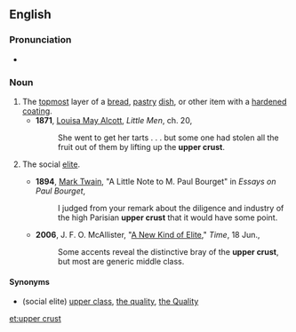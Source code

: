 ==English==

===Pronunciation===
* {{rhymes|ʌst}}

===Noun===
{{en-noun|head=[[upper]] [[crust]]}}

# The [[topmost]] layer of a [[bread]], [[pastry]] [[dish]], or other item with a [[harden]]ed [[coating]].
#* '''1871''', [[w:Louisa May Alcott|Louisa May Alcott]], ''Little Men'', ch. 20,
#*: She went to get her tarts . . . but some one had stolen all the fruit out of them by lifting up the '''upper crust'''.
# {{context|idiomatic}} The social [[elite]].
#* '''1894''', [[w:Mark Twain|Mark Twain]], "A Little Note to M. Paul Bourget" in ''Essays on Paul Bourget'',
#*: I judged from your remark about the diligence and industry of the high Parisian '''upper crust''' that it would have some point.
#* '''2006''', J. F. O. McAllister, "[http://www.time.com/time/magazine/article/0,9171,1205329,00.html A New Kind of Elite]," ''Time'', 18 Jun.,
#*: Some accents reveal the distinctive bray of the '''upper crust''', but most are generic middle class.

====Synonyms====
* (social elite) [[upper class]], [[the quality]], [[the Quality]]

[[et:upper crust]]